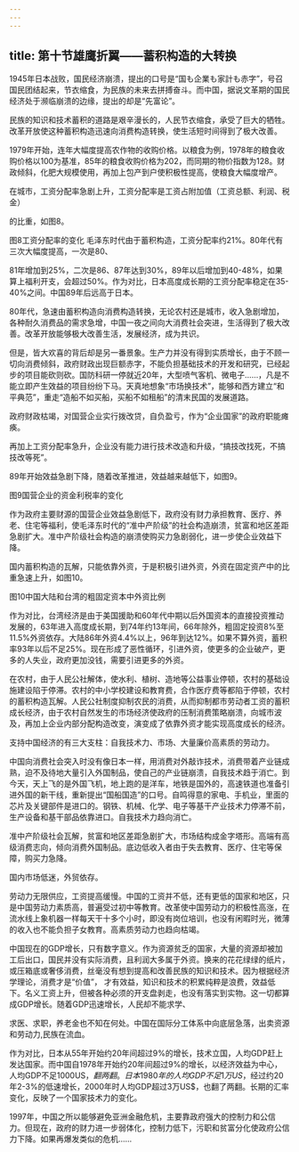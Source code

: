 ```yaml
---
---
---
```

title: 第十节雄鹰折翼——蓄积构造的大转换
---


1945年日本战败，国民经济崩溃，提出的口号是“国も企業も家計も赤字”，号召国民团结起来，节衣缩食，为民族的未来去拼搏奋斗。而中国，据说文革期的国民经济处于濒临崩溃的边缘，提出的却是“先富论”。

民族的知识和技术蓄积的道路是艰辛漫长的，人民节衣缩食，承受了巨大的牺牲。改革开放使这种蓄积构造迅速向消费构造转换，使生活短时间得到了极大改善。

1979年开始，连年大幅度提高农作物的收购价格。以粮食为例，1978年的粮食收购价格以100为基准，85年的粮食收购价格为202，而同期的物价指数为128。财政倾斜，化肥大规模使用，再加上包产到户使积极性提高，使粮食大幅度增产。

在城市，工资分配率急剧上升，工资分配率是工资占附加值（工资总额、利润、税金）

的比重，如图8。

图8工资分配率的变化
毛泽东时代由于蓄积构造，工资分配率约21%。80年代有三次大幅度提高，一次是80、

81年增加到25%，二次是86、87年达到30%，89年以后增加到40-48%，如果算上福利开支，会超过50%。作为对比，日本高度成长期的工资分配率稳定在35-40%之间。中国89年后远高于日本。

80年代，急速由蓄积构造向消费构造转换，无论农村还是城市，收入急剧增加，各种耐久消费品的需求急增，中国一夜之间向大消费社会突进，生活得到了极大改善。改革开放能够极大改善生活，发展经济，成为共识。

但是，皆大欢喜的背后却是另一番景象。生产力并没有得到实质增长，由于不顾一切向消费倾斜，政府财政出现巨额赤字，不能负担基础技术的开发和研究，已经起步的项目能砍则砍。国防科研一停就近20年，大型喷气客机、微电子……，凡是不能立即产生效益的项目纷纷下马。天真地想象“市场换技术”，能够和西方建立“和平典范”，重走“造船不如买船，买船不如租船”的清末民国的发展道路。

政府财政枯竭，对国营企业实行拨改贷，自负盈亏，作为“企业国家”的政府职能瘫痪。

再加上工资分配率急升，企业没有能力进行技术改造和升级，“搞技改找死，不搞技改等死”。

89年开始效益急剧下降，随着改革推进，效益越来越低下，如图9。

图9国营企业的资金利税率的变化

作为政府主要财源的国营企业效益急剧低下，政府没有财力承担教育、医疗、养老、住宅等福利，使毛泽东时代的“准中产阶级”的社会构造崩溃，贫富和地区差距急剧扩大。准中产阶级社会构造的崩溃使购买力急剧弱化，进一步使企业效益下降。

国内蓄积构造的瓦解，只能依靠外资，于是积极引进外资，外资在固定资产中的比重急速上升，如图10。

图10中国大陆和台湾的粗固定资本中外资比例

作为对比，台湾经济是由于美国援助和60年代中期以后外国资本的直接投资推动发展的，63年进入高度成长期，到74年约13年间，66年除外，粗固定投资8%至11.5%外资依存。大陆86年外资4.4%以上，96年到达12%。如果不算外资，蓄积率93年以后不足25%。现在形成了恶性循环，引进外资，使更多的企业破产，更多的人失业，政府更加没钱，需要引进更多的外资。

在农村，由于人民公社解体，使水利、植树、造地等公益事业停顿，农村的基础设施建设陷于停滞。农村的中小学校建设和教育费，合作医疗费等都陷于停顿，农村的蓄积构造瓦解。人民公社制度抑制农民的消费，从而抑制都市劳动者工资的蓄积成长经济，由于农村自然发生的市场经济使政府的压制消费策略崩溃，向城市波及，再加上企业内部分配构造改变，演变成了依靠外资才能实现高度成长的经济。

支持中国经济的有三大支柱：自我技术力、市场、大量廉价高素质的劳动力。

中国向消费社会突入时没有像日本一样，用消费对外敲诈技术，消费带着产业链成熟，迫不及待地大量引入外国制品，使自己的产业链崩溃，自我技术趋于消亡。到今天，天上飞的是外国飞机，地上跑的是洋车，地铁是国外的，高速铁道也准备引进外国的新干线，重新提出“国船国造”的口号。自鸣得意的家电、手机业，里面的芯片及关键部件是进口的。钢铁、机械、化学、电子等基干产业技术力停滞不前，生产设备和基干部品依靠进口。自我技术力趋向消亡。

准中产阶级社会瓦解，贫富和地区差距急剧扩大，市场结构成金字塔形。高端有高级消费志向，倾向消费外国制品。底边低收入者由于失去教育、医疗、住宅等保障，购买力急降。

国内市场低迷，外贸依存。

劳动力无限供应，工资提高缓慢。中国的工资并不低，还有更低的国家和地区，只是中国劳动力素质高，普遍受过初中等教育。改革使中国劳动力的积极性高涨，在流水线上象机器一样每天干十多个小时，即没有岗位培训，也没有闲暇时光，微薄的收入也不能负担子女教育。高素质劳动力也趋向枯竭。

中国现在的GDP增长，只有数字意义。作为资源贫乏的国家，大量的资源却被加工后出口，国民并没有实际消费，且利润大多属于外资。换来的花花绿绿的纸片，或压箱底或奢侈消费，丝毫没有想到提高和改善民族的知识和技术。因为根据经济学理论，消费才是“价值”，
才有效益，知识和技术的积累纯粹是浪费，效益低下。名义工资上升，但被各种必须的开支盘剥走，也没有落实到实物。这一切都算成GDP增长。随着GDP迅速增长，人民却不能求学、

求医、求职，养老金也不知在何处。中国在国际分工体系中向底层急落，出卖资源和劳动力,民族在流血。

作为对比，日本从55年开始约20年间超过9%的增长，技术立国，人均GDP赶上发达国家。而中国自1978年开始约20年间超过9%的增长，以经济效益为中心，人均GDP不足1000US$，翻两翻。日本1980年的人均GDP不足1万US$，经过约20年2-3%的低速增长，2000年时人均GDP超过3万US$，也翻了两翻。长期的汇率变化，反映了一个国家技术力的变化。

1997年，中国之所以能够避免亚洲金融危机，主要靠政府强大的控制力和公信力。但现在，政府的财力进一步弱体化，控制力低下，污职和贫富分化使政府公信力下降。如果再爆发类似的危机……